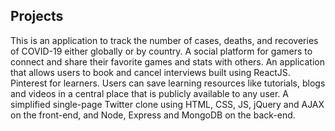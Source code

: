 ## Projects

<ProjectCard title="COVID-19 Tracker" link="https://github.com/QuintonEL/COVID-19-Tracker" bg="linear-gradient(to right, #de6262 0%, #ffb88c 100%)">
This is an application to track the number of cases, deaths, and recoveries of COVID-19 either globally or by country.
</ProjectCard>

<ProjectCard title="Gametrax" link="https://github.com/kabica/FINAL" bg="linear-gradient(to right, #ffafbd 0%, #ffc3a0 100%)">
A social platform for gamers to connect and share their favorite games and stats with others.
</ProjectCard>

<ProjectCard title="Scheduler" link="https://github.com/QuintonEL/scheduler" bg="linear-gradient(to right, #2193b0 0%, #6dd5ed 100%)">
An application that allows users to book and cancel interviews built using ReactJS.
</ProjectCard>

<ProjectCard title="Taktivity" link="https://github.com/QuintonEL/Resource-Wall" bg="linear-gradient(to right, #cc2b5e 0%, #753a88 100%)">
Pinterest for learners. Users can save learning resources like tutorials, blogs and videos in a central place that is publicly available to any user.
</ProjectCard>

<ProjectCard title="Tweeter" link="https://github.com/QuintonEL/tweeter" bg="linear-gradient(to right, #42275a 0%, #734b6d 100%)">
A simplified single-page Twitter clone using HTML, CSS, JS, jQuery and AJAX on the front-end, and Node, Express and MongoDB on the back-end.
</ProjectCard>